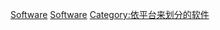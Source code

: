 {{lowercase}}

[[Category:iPhone|Software]]
[[Category:IOS|Software]]
[[Category:依平台来划分的软件|Category:依平台来划分的软件]]